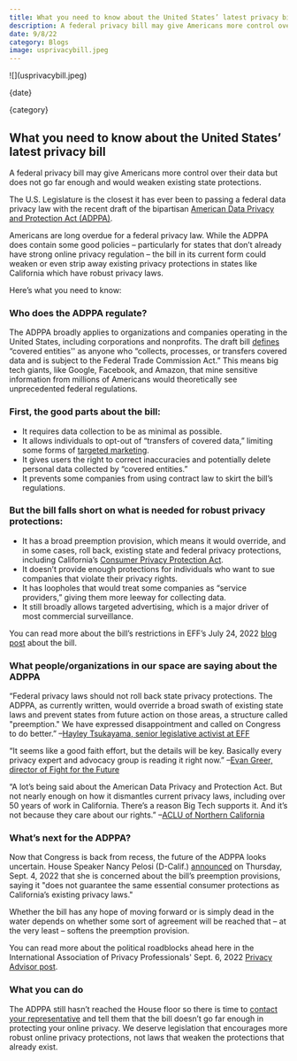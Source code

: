 ```yaml
---
title: What you need to know about the United States’ latest privacy bill 
description: A federal privacy bill may give Americans more control over their data but does not go far enough and would weaken existing state protections.
date: 9/8/22
category: Blogs
image: usprivacybill.jpeg
---
```



<ArticleHeaderSection>
![](usprivacybill.jpeg)

{date}

{category}

## What you need to know about the United States’ latest privacy bill 

A federal privacy bill may give Americans more control over their data but does not go far enough and would weaken existing state protections. 

</ArticleHeaderSection>
<ContentSection>

The U.S. Legislature is the closest it has ever been to passing a federal data privacy law with the recent draft of the bipartisan [American Data Privacy and Protection Act (ADPPA)]( https://www.congress.gov/bill/117th-congress/house-bill/8152/text). 

Americans are long overdue for a federal privacy law. While the ADPPA does contain some good policies – particularly for states that don’t already have strong online privacy regulation – the bill in its current form could weaken or even strip away existing privacy protections in states like California which have robust privacy laws.

Here’s what you need to know:

### Who does the ADPPA regulate?

The ADPPA broadly applies to organizations and companies operating in the United States, including corporations and nonprofits. The draft bill [defines](https://www.congress.gov/bill/117th-congress/house-bill/8152/text) “covered entities'' as anyone who “collects, processes, or transfers covered data and is subject to the Federal Trade Commission Act.” This means big tech giants, like Google, Facebook, and Amazon, that mine sensitive information from millions of Americans would theoretically see unprecedented federal regulations.

### First, the good parts about the bill:

- It requires data collection to be as minimal as possible.
- It allows individuals to opt-out of “transfers of covered data,” limiting some forms of [targeted marketing](https://www.wired.com/story/american-data-privacy-protection-act-adppa/). 
- It gives users the right to correct inaccuracies and potentially delete personal data collected by “covered entities.”
- It prevents some companies from using contract law to skirt the bill’s regulations. 

### But the bill falls short on what is needed for robust privacy protections:

- It has a broad preemption provision, which means it would override, and in some cases, roll back, existing state and federal privacy protections, including California’s [Consumer Privacy Protection Act](https://oag.ca.gov/privacy/ccpa#:~:text=The%20California%20Consumer%20Privacy%20Act,how%20to%20implement%20the%20law).
- It doesn’t provide enough protections for individuals who want to sue companies that violate their privacy rights.
- It has loopholes that would treat some companies as “service providers,” giving them more leeway for collecting data.
- It still broadly allows targeted advertising, which is a major driver of most commercial surveillance.

You can read more about the bill’s restrictions in EFF’s July 24, 2022 [blog post](https://www.eff.org/deeplinks/2022/07/americans-deserve-more-current-american-data-privacy-protection-act) about the bill.

### What people/organizations in our space are saying about the ADPPA

“Federal privacy laws should not roll back state privacy protections. The ADPPA, as currently written, would override a broad swath of existing state laws and prevent states from future action on those areas, a structure called "preemption." We have expressed disappointment and called on Congress to do better.”
–[Hayley Tsukayama, senior legislative activist at EFF](https://www.eff.org/deeplinks/2022/07/federal-preemption-state-privacy-law-hurts-everyone)

“It seems like a good faith effort, but the details will be key. Basically every privacy expert and advocacy group is reading it right now.” 
–[Evan Greer, director of Fight for the Future](https://twitter.com/evan_greer/status/1532815840550191104?ref_src=twsrc%5Etfw%7Ctwcamp%5Etweetembed%7Ctwterm%5E1532815840550191104%7Ctwgr%5E%7Ctwcon%5Es1_&ref_url=https%3A%2F%2Fwww.commondreams.org%2Fnews%2F2022%2F06%2F03%2Fadvocates-offer-cautious-praise-new-digital-privacy-bill-congress)

“A lot’s being said about the American Data Privacy and Protection Act. But not nearly enough on how it dismantles current privacy laws, including over 50 years of work in California. There’s a reason Big Tech supports it. And it’s not because they care about our rights.”
–[ACLU of Northern California](https://twitter.com/ACLU_NorCal/status/1552059006625034241)

### What’s next for the ADPPA? 

Now that Congress is back from recess, the future of the ADPPA looks uncertain. House Speaker Nancy Pelosi (D-Calif.) [announced](https://www.speaker.gov/newsroom/9122) on Thursday, Sept. 4, 2022 that she is concerned about the bill’s preemption provisions, saying it  "does not guarantee the same essential consumer protections as California’s existing privacy laws."

Whether the bill has any hope of moving forward or is simply dead in the water depends on whether some sort of agreement will be reached that  – at the very least – softens the preemption provision.

You can read more about the political roadblocks ahead here in the International Association of Privacy Professionals' Sept. 6, 2022 [Privacy Advisor post](https://iapp.org/news/a/pelosi-rejects-proposed-american-data-privacy-and-protection-act-seeks-new-compromise/).

### What you can do
The ADPPA still hasn’t reached the House floor so there is time to [contact your representative](https://www.house.gov/representatives/find-your-representative#:~:text=If%20you%20know%20who%20your,the%20U.S.%20House%20switchboard%20operator) and tell them that the bill doesn’t go far enough in protecting your online privacy. We deserve legislation that encourages more robust online privacy protections, not laws that weaken the protections that already exist.

</ContentSection>
